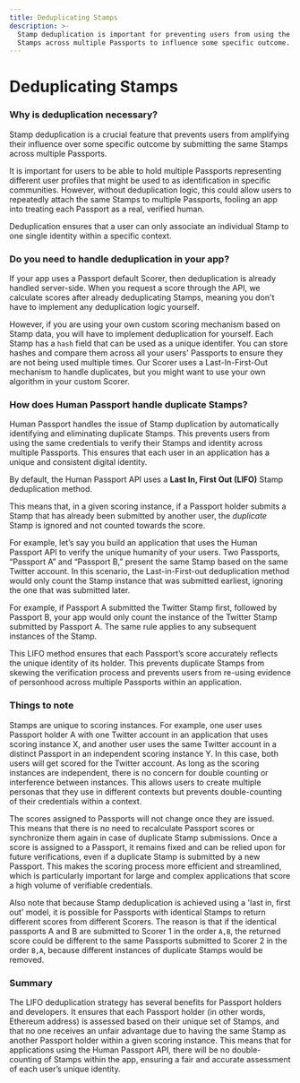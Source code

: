 ```yaml
---
title: Deduplicating Stamps
description: >-
  Stamp deduplication is important for preventing users from using the same
  Stamps across multiple Passports to influence some specific outcome.
---
```


# Deduplicating Stamps

### Why is deduplication necessary?

Stamp deduplication is a crucial feature that prevents users from amplifying their influence over some specific outcome by submitting the same Stamps across multiple Passports.

It is important for users to be able to hold multiple Passports representing different user profiles that might be used to as identification in specific communities. However, without deduplication logic, this could allow users to repeatedly attach the same Stamps to multiple Passports, fooling an app into treating each Passport as a real, verified human.

Deduplication ensures that a user can only associate an individual Stamp to one single identity within a specific context.



### Do you need to handle deduplication in your app?

If your app uses a Passport default Scorer, then deduplication is already handled server-side. When you request a score through the API, we calculate scores after already deduplicating Stamps, meaning you don't have to implement any deduplication logic yourself.

However, if you are using your own custom scoring mechanism based on Stamp data, you will have to implement deduplication for yourself. Each Stamp has a `hash` field that can be used as a unique identifer. You can store hashes and compare them across all your users' Passports to ensure they are not being used multiple times. Our Scorer uses a Last-In-First-Out mechanism to handle duplicates, but you might want to use your own algorithm in your custom Scorer.



### How does Human Passport handle duplicate Stamps?

Human Passport handles the issue of Stamp duplication by automatically identifying and eliminating duplicate Stamps. This prevents users from using the same credentials to verify their Stamps and identity across multiple Passports. This ensures that each user in an application has a unique and consistent digital identity.

By default, the Human Passport API uses a **Last In, First Out (LIFO)** Stamp deduplication method.

This means that, in a given scoring instance, if a Passport holder submits a Stamp that has already been submitted by another user, the _duplicate_ Stamp is ignored and not counted towards the score.

For example, let’s say you build an application that uses the Human Passport API to verify the unique humanity of your users. Two Passports, “Passport A” and “Passport B,” present the same Stamp based on the same Twitter account. In this scenario, the Last-in-First-out deduplication method would only count the Stamp instance that was submitted earliest, ignoring the one that was submitted later.

For example, if Passport A submitted the Twitter Stamp first, followed by Passport B, your app would only count the instance of the Twitter Stamp submitted by Passport A. The same rule applies to any subsequent instances of the Stamp.

This LIFO method ensures that each Passport’s score accurately reflects the unique identity of its holder. This prevents duplicate Stamps from skewing the verification process and prevents users from re-using evidence of personhood across multiple Passports within an application.

### Things to note

Stamps are unique to scoring instances. For example, one user uses Passport holder A with one Twitter account in an application that uses scoring instance X, and another user uses the same Twitter account in a distinct Passport in an independent scoring instance Y. In this case, both users will get scored for the Twitter account. As long as the scoring instances are independent, there is no concern for double counting or interference between instances. This allows users to create multiple personas that they use in different contexts but prevents double-counting of their credentials within a context.

The scores assigned to Passports will not change once they are issued. This means that there is no need to recalculate Passport scores or synchronize them again in case of duplicate Stamp submissions. Once a score is assigned to a Passport, it remains fixed and can be relied upon for future verifications, even if a duplicate Stamp is submitted by a new Passport. This makes the scoring process more efficient and streamlined, which is particularly important for large and complex applications that score a high volume of verifiable credentials.

Also note that because Stamp deduplication is achieved using a 'last in, first out' model, it is possible for Passports with identical Stamps to return different scores from different Scorers. The reason is that if the identical passports A and B are submitted to Scorer 1 in the order `A,B`, the returned score could be different to the same Passports submitted to Scorer 2 in the order `B,A`, because different instances of duplicate Stamps would be removed.


### Summary

The LIFO deduplication strategy has several benefits for Passport holders and developers. It ensures that each Passport holder (in other words, Ethereum address) is assessed based on their unique set of Stamps, and that no one receives an unfair advantage due to having the same Stamp as another Passport holder within a given scoring instance. This means that for applications using the Human Passport API, there will be no double-counting of Stamps within the app, ensuring a fair and accurate assessment of each user’s unique identity.

